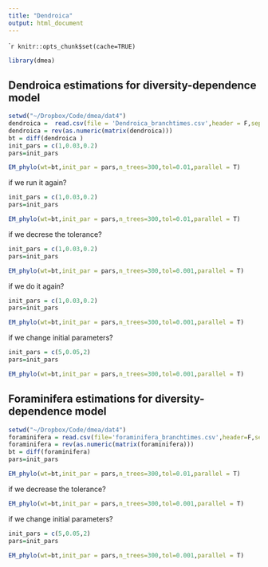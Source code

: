 ```yaml
---
title: "Dendroica"
output: html_document
---
```


````r
knitr::opts_chunk$set(cache=TRUE)
```

```r
library(dmea)
```


## Dendroica estimations for diversity-dependence model 

```r
setwd("~/Dropbox/Code/dmea/dat4")
dendroica =  read.csv(file = 'Dendroica_branchtimes.csv',header = F,sep = ',')
dendroica = rev(as.numeric(matrix(dendroica)))
bt = diff(dendroica )
init_pars = c(1,0.03,0.2)
pars=init_pars

EM_phylo(wt=bt,init_par = pars,n_trees=300,tol=0.01,parallel = T)
```
if we run it again?

```r
init_pars = c(1,0.03,0.2)
pars=init_pars

EM_phylo(wt=bt,init_par = pars,n_trees=300,tol=0.01,parallel = T)
```

if we decrese the tolerance?

```r
init_pars = c(1,0.03,0.2)
pars=init_pars

EM_phylo(wt=bt,init_par = pars,n_trees=300,tol=0.001,parallel = T)
```

if we do it again?

```r
init_pars = c(1,0.03,0.2)
pars=init_pars

EM_phylo(wt=bt,init_par = pars,n_trees=300,tol=0.001,parallel = T)
```

if we change initial parameters?

```r
init_pars = c(5,0.05,2)
pars=init_pars

EM_phylo(wt=bt,init_par = pars,n_trees=300,tol=0.001,parallel = T)
```

## Foraminifera estimations for diversity-dependence model 

```r
setwd("~/Dropbox/Code/dmea/dat4")
foraminifera = read.csv(file='foraminifera_branchtimes.csv',header=F,sep=',')
foraminifera = rev(as.numeric(matrix(foraminifera)))
bt = diff(foraminifera)
pars=init_pars

EM_phylo(wt=bt,init_par = pars,n_trees=300,tol=0.01,parallel = T)
```


if we decrease the tolerance?

```r
EM_phylo(wt=bt,init_par = pars,n_trees=300,tol=0.001,parallel = T)
```

if we change initial parameters?

```r
init_pars = c(5,0.05,2)
pars=init_pars

EM_phylo(wt=bt,init_par = pars,n_trees=300,tol=0.001,parallel = T)
```

